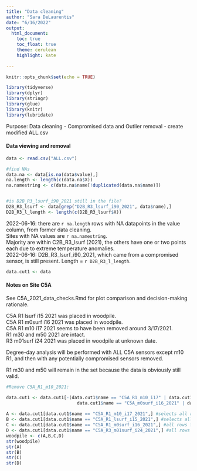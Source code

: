 ```yaml
---
title: "Data cleaning"
author: "Sara DeLaurentis"
date: "6/16/2022"
output:
  html_document:
    toc: true
    toc_float: true  
    theme: cerulean  
    highlight: kate  
  
---
```


```r
knitr::opts_chunk$set(echo = TRUE)

library(tidyverse)
library(dplyr)
library(stringr)
library(glue)
library(knitr)
library(lubridate)


```

Purpose: Data cleaning - Compromised data and Outlier removal - create modified ALL.csv  
  
  
  
  
#### Data viewing and removal

```r
data <- read.csv("ALL.csv")

#find NAs 
data.na <- data[is.na(data$value),]
na.length <- length(c(data.na$X))
na.namestring <- c(data.na$name[!duplicated(data.na$name)])


#is D2B_R3_lsurf_i90_2021 still in the file?
D2B_R3_lsurf <- data[grep("D2B_R3_lsurf_i90_2021", data$name),]
D2B_R3_l_length <- length(c(D2B_R3_lsurf$X))

```

2022-06-16: there are `r na.length` rows with NA datapoints in the value column, from former data cleaning.  
Sites with NA values are `r na.namestring`.  
Majority are within C2B_R3_lsurf (2021), the others have one or two points each due to extreme temperature anomalies.  
2022-06-16: D2B_R3_lsurf_i90_2021, which came from a compromised sensor, is still present. Length = `r D2B_R3_l_length`.  

```r

data.cut1 <- data


```

#### Notes on Site C5A  
See C5A_2021_data_checks.Rmd for plot comparison and decision-making rationale.

C5A R1 lsurf i15 2021 was placed in woodpile.  
C5A R1 m0surf i16 2021 was placed in woodpile.  
C5A R1 m10 i17 2021 seems to have been removed around 3/17/2021.  
R1 m30 and m50 2021 are intact.  
R3 m01surf i24 2021 was placed in woodpile at unknown date.  
  
Degree-day analysis will be performed with ALL C5A sensors except m10 R1, and then with any potentially compromised sensors removed.

R1 m30 and m50 will remain in the set because the data is obviously still valid.

```r

#Remove C5A_R1_m10_2021:

data.cut1 <- data.cut1[-(data.cut1$name == "C5A_R1_m10_i17" | data.cut1$name == "C5A_R1_lsurf_i15_2021" | 
                           data.cut1$name == "C5A_m0surf_i16_2021" | data.cut1$name == "C5A_R3_m01surf_i24_2021"),]
  
A <- data.cut1[data.cut1$name == "C5A_R1_m10_i17_2021",] #selects all rows for sensor 17, season 2021
B <- data.cut1[data.cut1$name == "C5A_R1_lsurf_i15_2021",] #selects all rows for sensor 15, season 2021
C <- data.cut1[data.cut1$name == "C5A_R1_m0surf_i16_2021",] #all rows for sensor 16, season 2021
D <- data.cut1[data.cut1$name == "C5A_R3_m01surf_i24_2021",] #all rows for sensor 24, season 2021
woodpile <- c(A,B,C,D)
str(woodpile)
str(A)
str(B)
str(C)
str(D)



```








```r


```


